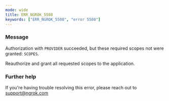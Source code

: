 ```yaml
---
mode: wide
title: ERR_NGROK_5508
keywords: ["ERR_NGROK_5508", "error 5508"]
---
```



### Message

Authorization with `PROVIDER` succeeded, but these required scopes not were granted: `SCOPES`.

Reauthorize and grant all requested scopes to the application.

<ErrorDetails />

### Further help

If you're having trouble resolving this error, please reach out to [support@ngrok.com](mailto:support@ngrok.com?subject=Help%20with%20ERR_NGROK_5508)
